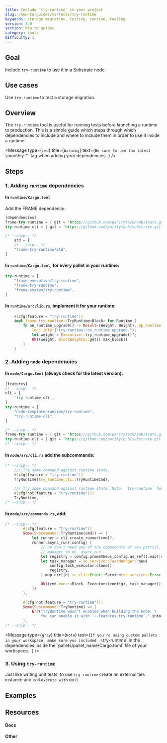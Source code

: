 ```yaml
---
title: Include `try-runtime` in your project
slug: /how-to-guides/v3/tools/try-runtime
keywords: storage migration, testing, runtime, tooling
version: 3.0 
section: how to guides
category: tools
difficulty: 1
---
```


## Goal

Include `try-runtime` to use it in a Substrate node.

## Use cases

Use `try-runtime` to test a storage migration.


## Overview

The `try-runtime` tool is useful for running tests before launching a runtime to production. This is a simple guide 
which steps through which dependencies to include and where to include them in order to use it inside a runtime. 

<Message
  type={`red`}
  title={`Warning`}
  text={`Be sure to use the latest \`monthly-*\` tag when adding your dependencies.`}
/>

## Steps

### 1. Adding `runtime` dependencies

#### In `runtime/Cargo.toml`

Add the FRAME dependency:

```rust
[dependencies]
frame-try-runtime = { git = 'https://github.com/paritytech/substrate.git', tag = 'monthly-2021-07', optional = true }
try-runtime-cli = { git = 'https://github.com/paritytech/substrate.git', tag = 'monthly-2021-07', optional = true }    

/* --snip-- */
    std = [
    /* --snip-- */
    "frame-try-runtime/std",
]
```

#### In `runtime/Cargo.toml`, for every pallet in your runtime:

```rust
try-runtime = [
	"frame-executive/try-runtime",
	"frame-try-runtime",
	"frame-system/try-runtime",
]
```

#### In `runtime/src/lib.rs`, implement it for your runtime:

```rust
    #[cfg(feature = "try-runtime")]
	impl frame_try_runtime::TryRuntime<Block> for Runtime {
		fn on_runtime_upgrade() -> Result<(Weight, Weight), sp_runtime::RuntimeString> {
			log::info!("try-runtime::on_runtime_upgrade.");
			let weight = Executive::try_runtime_upgrade()?;
			Ok((weight, BlockWeights::get().max_block))
		}
	}
```

### 2. Adding `node` dependencies

#### In `node/Cargo.toml` (always check for the latest version):

```rust
[features]
/* --snip-- */
cli = [
    'try-runtime-cli',
]
try-runtime = [
    "node-template-runtime/try-runtime",
    "try-runtime-cli",
]

/* --snip-- */
frame-try-runtime = { git = 'https://github.com/paritytech/substrate.git', tag = 'monthly-2021-07', optional = true }
try-runtime-cli = { git = 'https://github.com/paritytech/substrate.git', tag = 'monthly-2021-07', optional = true }
/* --snip-- */

```

#### In `node/src/cli.rs` add the subcommands:

```rust
/* --snip-- */
    /// Try some command against runtime state.
	#[cfg(feature = "try-runtime")]
	TryRuntime(try_runtime_cli::TryRuntimeCmd),

	/// Try some command against runtime state. Note: `try-runtime` feature must be enabled.
	#[cfg(not(feature = "try-runtime"))]
	TryRuntime,
/* --snip-- */
```

#### In `node/src/commands.rs`, add:

```rust
/* --snip-- */
        #[cfg(feature = "try-runtime")]
		Some(Subcommand::TryRuntime(cmd)) => {
			let runner = cli.create_runner(cmd)?;
			runner.async_run(|config| {
				// we don't need any of the components of new_partial, just a runtime, or a task
				// manager to do `async_run`.
				let registry = config.prometheus_config.as_ref().map(|cfg| &cfg.registry);
				let task_manager = sc_service::TaskManager::new(
					config.task_executor.clone(),
					registry,
				).map_err(|e| sc_cli::Error::Service(sc_service::Error::Prometheus(e)))?;

				Ok((cmd.run::<Block, Executor>(config), task_manager))
			})
		},

		#[cfg(not(feature = "try-runtime"))]
		Some(Subcommand::TryRuntime) => {
			Err("TryRuntime wasn't enabled when building the node. \
				You can enable it with `--features try-runtime`.".into())
		},
/* --snip-- */
```

<Message
  type={`gray`}
  title={`Note`}
  text={`If you're using custom pallets in your workspace, make sure you included 
  \`try-runtime\` in the dependencies inside the \`pallets/pallet_name/Cargo.toml\` file of your workspace.
  `}
/>

### 3. Using `try-runtime`

Just like writing unit tests, to use `try-runtime` create an externalities instance and call `execute_with` on it. 

## Examples

## Resources
#### Docs

#### Other

[tryruntime-api-rustdocs]: https://crates.parity.io/frame_try_runtime/trait.TryRuntime.html
